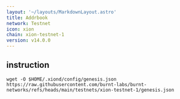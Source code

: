 ```yaml
---
layout: '~/layouts/MarkdownLayout.astro'
title: Addrbook
network: Testnet
icon: xion
chain: xion-testnet-1
version: v14.0.0
---
```


## instruction

```
wget -O $HOME/.xiond/config/genesis.json https://raw.githubusercontent.com/burnt-labs/burnt-networks/refs/heads/main/testnets/xion-testnet-1/genesis.json
```
